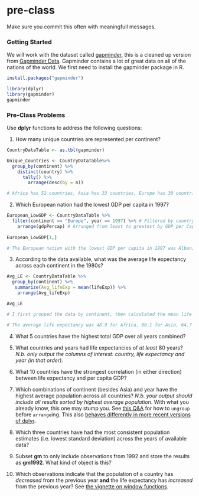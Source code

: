 # pre-class


Make sure you commit this often with meaningfull messages. 


### Getting Started


We will work with the dataset called [gapminder](https://github.com/jennybc/gapminder), this is a cleaned up version from [Gapminder Data](http://www.gapminder.org/data/). Gapminder contains a lot of great data on all of the nations of the world. We first need to install the gapminder package in R. 

```r
install.packages("gapminder")
```



```r
library(dplyr)
library(gapminder)
gapminder
```



### Pre-Class Problems

Use **dplyr** functions to address the following questions:

1. How many unique countries are represented per continent?

```r
CountryDataTable <- as.tbl(gapminder) 

Unique_Countries <- CountryDataTable%>%
  group_by(continent) %>%
    distinct(country) %>%
      tally() %>%
        arrange(desc(by = n))

# Africa has 52 countries, Asia has 33 countries, Europe has 30 countries, Americas has 25 countries, and Oceania has 2 countries.
```

2. Which European nation had the lowest GDP per capita in 1997? 

```r
European_LowGDP <- CountryDataTable %>%
  filter(continent == "Europe", year == 1997) %>% # Filtered by country and year (Europe, 1997)
    arrange(gdpPercap) # Arranged from least to greatest by GDP per Capita
      
European_LowGDP[1,]

# The European nation with the lowest GDP per capita in 1997 was Albania, with a value of 3193.       
```



3. According to the data available, what was the average life expectancy across each continent in the 1980s?
```r
Avg_LE <- CountryDataTable %>%
  group_by(continent) %>%
   summarize(Avg_lifeExp = mean(lifeExp)) %>%
    arrange(Avg_lifeExp)

Avg_LE 

# I first grouped the data by continent, then calculated the mean life expectancy for each continent. After, I sorted from least to greatest.

# The average life expectancy was 48.9 for Africa, 60.1 for Asia, 64.7 for Americas, 71.9 for Europe, and 74.3 for Oceania. 
```



4. What 5 countries have the highest total GDP over all years combined?




5. What countries and years had life expectancies of _at least_ 80 years? _N.b. only output the columns of interest: country, life expectancy and year (in that order)._




6. What 10 countries have the strongest correlation (in either direction) between life expectancy and per capita GDP?




7. Which combinations of continent (besides Asia) and year have the highest average population across all countries? _N.b. your output should include all results sorted by highest average population_. With what you already know, this one may stump you. See [this Q&A](http://stackoverflow.com/q/27207963/654296) for how to `ungroup` before `arrange`ing. This also [behaves differently in more recent versions of dplyr](https://github.com/hadley/dplyr/releases/tag/v0.5.0).




8. Which three countries have had the most consistent population estimates (i.e. lowest standard deviation) across the years of available data? 



9. Subset **gm** to only include observations from 1992 and store the results as **gm1992**. What kind of object is this?



10. Which observations indicate that the population of a country has *decreased* from the previous year **and** the life expectancy has *increased* from the previous year? See [the vignette on window functions](https://cran.r-project.org/web/packages/dplyr/vignettes/window-functions.html).
